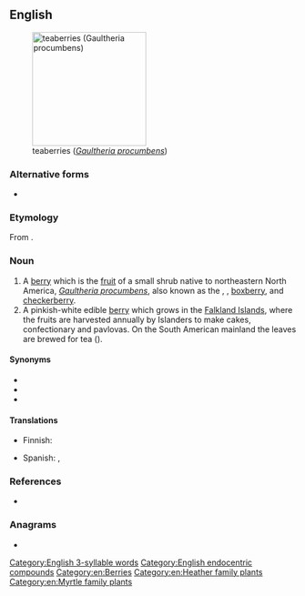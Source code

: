 ==English==
[[Image:Gaultheria procumbens.JPG|thumb|right|200px|teaberries (''[[Gaultheria procumbens]]'')]]

===Alternative forms===
* {{l|en|tea berry}}

===Etymology===
From {{af|en|tea|berry}}.

===Noun===
{{en-noun}}

# A [[berry]] which is the [[fruit]] of a small shrub native to northeastern North America, ''[[Gaultheria procumbens]]'', also known as the {{vern|eastern teaberry}}, {{vern|American wintergreen}}, [[boxberry]], and [[checkerberry]].
# A pinkish-white edible [[berry]] which grows in the [[Falkland Islands]],  where the fruits are harvested annually by Islanders to make cakes, confectionary and pavlovas. On the South American mainland the leaves are brewed for tea ({{taxlink|Myrteola nummularia|species|noshow=1}}).

====Synonyms====
{{checksense|en}}
* {{l|en|boxberry}}
* {{l|en|checkerberry}}
* {{l|en|partridgeberry}}

====Translations====
{{trans-top|shrub ''Gaultheria procumbens'' and its berry}}
* Finnish: {{t|fi|lamosalali}}
{{trans-mid}}
* Spanish: {{t|es|gaulteria|f}}, {{t|es|axocopaque|m}}
{{trans-bottom}}

===References===
* {{pedia|i=1|Gaultheria procumbens}}

===Anagrams===
* {{anagrams|en|a=abeerrty|betrayer|rebetray}}

[[Category:English 3-syllable words]]
[[Category:English endocentric compounds]]
[[Category:en:Berries]]
[[Category:en:Heather family plants]]
[[Category:en:Myrtle family plants]]